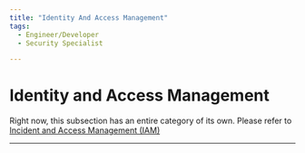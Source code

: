 ```yaml
---
title: "Identity And Access Management"
tags:
  - Engineer/Developer
  - Security Specialist

---
```



<TagProvider>
<TagFilter />

# Identity and Access Management

<TagList tags={frontmatter.tags} />
<AttributionList contributors={frontmatter.contributors} />

Right now, this subsection has an entire category of its own. Please refer to [Incident and Access Management (IAM)](/iam/access-management)

---

</TagProvider>
<ContributeFooter />
